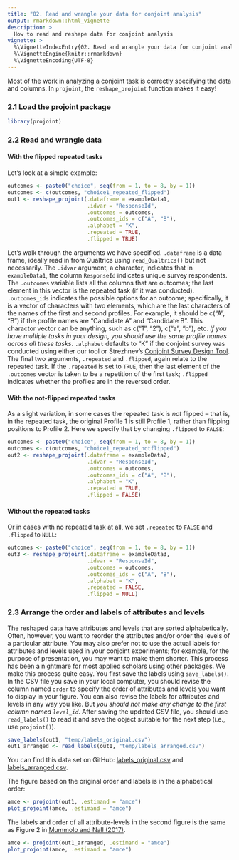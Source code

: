```yaml
---
title: "02. Read and wrangle your data for conjoint analysis"
output: rmarkdown::html_vignette
description: >
  How to read and reshape data for conjoint analysis
vignette: >
  %\VignetteIndexEntry{02. Read and wrangle your data for conjoint analysis}
  %\VignetteEngine{knitr::rmarkdown}
  %\VignetteEncoding{UTF-8}
---
```


Most of the work in analyzing a conjoint task is correctly specifying the data and columns. In `projoint`, the `reshape_projoint` function makes it easy!

### 2.1 Load the projoint package

```r
library(projoint)
```

### 2.2 Read and wrangle data


#### With the flipped repeated tasks

Let's look at a simple example:

```r
outcomes <- paste0("choice", seq(from = 1, to = 8, by = 1))
outcomes <- c(outcomes, "choice1_repeated_flipped")
out1 <- reshape_projoint(.dataframe = exampleData1, 
                         .idvar = "ResponseId", 
                         .outcomes = outcomes,
                         .outcomes_ids = c("A", "B"),
                         .alphabet = "K", 
                         .repeated = TRUE,
                         .flipped = TRUE)
```

Let's walk through the arguments we have specified. `.dataframe` is a data frame, ideally read in from Qualtrics using `read_Qualtrics()` but not necessarily. The `.idvar` argument, a character, indicates that in `exampleData1`, the column `ResponseId` indicates unique survey respondents. The `.outcomes` variable lists all the columns that are outcomes; the last element in this vector is the repeated task (if it was conducted). `.outcomes_ids` indicates the possible options for an outcome; specifically, it is a vector of characters with two elements, which are the last characters of the names of the first and second profiles. For example, it should be c("A", "B") if the profile names are "Candidate A" and "Candidate B". This charactor vector can be anything, such as c("1", "2"), c("a", "b"), etc. *If you have multiple tasks in your design, you should use the same profile names across all these tasks*. `.alphabet` defaults to "K" if the conjoint survey was conducted using either our tool or Strezhnev's [Conjoint Survey Design Tool](https://github.com/astrezhnev/conjointsdt). The final two arguments, `.repeated` and `.flipped`, again relate to the repeated task. If the `.repeated` is set to `TRUE`, then the last element of the `.outcomes` vector is taken to be a repetition of the first task; `.flipped` indicates whether the profiles are in the reversed order.

#### With the not-flipped repeated tasks

As a slight variation, in some cases the repeated task is *not* flipped -- that is, in the repeated task, the original Profile 1 is still Profile 1, rather than flipping positions to Profile 2. Here we specify that by changing `.flipped` to `FALSE`:

```r
outcomes <- paste0("choice", seq(from = 1, to = 8, by = 1))
outcomes <- c(outcomes, "choice1_repeated_notflipped")
out2 <- reshape_projoint(.dataframe = exampleData2, 
                         .idvar = "ResponseId", 
                         .outcomes = outcomes,
                         .outcomes_ids = c("A", "B"),
                         .alphabet = "K", 
                         .repeated = TRUE,
                         .flipped = FALSE)
```

#### Without the repeated tasks

Or in cases with no repeated task at all, we set `.repeated` to `FALSE` and  `.flipped` to `NULL`:

```r
outcomes <- paste0("choice", seq(from = 1, to = 8, by = 1))
out3 <- reshape_projoint(.dataframe = exampleData3, 
                         .idvar = "ResponseId", 
                         .outcomes = outcomes,
                         .outcomes_ids = c("A", "B"),
                         .alphabet = "K", 
                         .repeated = FALSE,
                         .flipped = NULL)
```

### 2.3 Arrange the order and labels of attributes and levels

The reshaped data have attributes and levels that are sorted alphabetically. Often, however, you want to reorder the attributes and/or order the levels of a particular attribute. You may also prefer not to use the actual labels for attributes and levels used in your conjoint experiments; for example, for the purpose of presentation, you may want to make them shorter. This process has been a nightmare for most applied scholars using other packages. We make this process quite easy. You first save the labels using `save_labels()`. In the CSV file you save in your local computer, you should revise the column named `order` to specify the order of attributes and levels you want to display in your figure. You can also revise the labels for attributes and levels in any way you like. But *you should not make any change to the first column named `level_id`*. After saving the updated CSV file, you should use `read_labels()` to read it and save the object suitable for the next step (i.e., use `projoint()`).

```r
save_labels(out1, "temp/labels_original.csv")
out1_arranged <- read_labels(out1, "temp/labels_arranged.csv")
```

You can find this data set on GitHub: [labels_original.csv](https://github.com/yhoriuchi/projoint/blob/master/data-raw/labels_original.csv) and [labels_arranged.csv](https://github.com/yhoriuchi/projoint/blob/master/data-raw/labels_arranged.csv).

The figure based on the original order and labels is in the alphabetical order:
```r
amce <- projoint(out1, .estimand = "amce")
plot_projoint(amce, .estimand = "amce")
```

The labels and order of all attribute-levels in the second figure is the same as Figure 2 in [Mummolo and Nall (2017)](https://doi.org/10.1086/687569).
```r
amce <- projoint(out1_arranged, .estimand = "amce")
plot_projoint(amce, .estimand = "amce")
```



